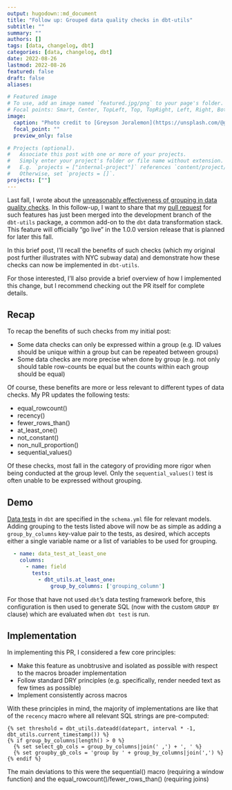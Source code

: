 ```yaml
---
output: hugodown::md_document
title: "Follow up: Grouped data quality checks in dbt-utils"
subtitle: ""
summary: ""
authors: []
tags: [data, changelog, dbt]
categories: [data, changelog, dbt]
date: 2022-08-26
lastmod: 2022-08-26
featured: false
draft: false
aliases:

# Featured image
# To use, add an image named `featured.jpg/png` to your page's folder.
# Focal points: Smart, Center, TopLeft, Top, TopRight, Left, Right, BottomLeft, Bottom, BottomRight.
image:
  caption: "Photo credit to [Greyson Joralemon](https://unsplash.com/@greysonjoralemon) on Unsplash"
  focal_point: ""
  preview_only: false

# Projects (optional).
#   Associate this post with one or more of your projects.
#   Simply enter your project's folder or file name without extension.
#   E.g. `projects = ["internal-project"]` references `content/project/deep-learning/index.md`.
#   Otherwise, set `projects = []`.
projects: [""]
---
```


Last fall, I wrote about the [unreasonably effectiveness of grouping in data quality checks](https://www.emilyriederer.com/post/grouping-data-quality/). In this follow-up, I want to share that my [pull request](https://github.com/dbt-labs/dbt-utils/pull/633) for such features has just been merged into the development branch of the `dbt-utils` package, a common add-on to the `dbt` data transformation stack. This feature will officially "go live" in the 1.0.0 version release that is planned for later this fall. 

In this brief post, I'll recall the benefits of such checks (which my original post further illustrates with NYC subway data) and demonstrate how these checks can now be implemented in `dbt-utils`. 

For those interested, I'll also provide a brief overview of how I implemented this change, but I recommend checking out the PR itself for complete details.

## Recap

To recap the benefits of such checks from my initial post:

- Some data checks can only be expressed within a group (e.g. ID values should be unique within a group but can be repeated between groups)
- Some data checks are more precise when done by group (e.g. not only should table row-counts be equal but the counts within each group should be equal)

Of course, these benefits are more or less relevant to different types of data checks. My PR updates the following tests:

- equal_rowcount()
- recency()
- fewer_rows_than()
- at_least_one()
- not_constant()
- non_null_proportion()
- sequential_values()

Of these checks, most fall in the category of providing more rigor when being conducted at the group level. Only the `sequential_values()` test is often unable to be expressed without grouping.

## Demo

[Data tests](https://docs.getdbt.com/docs/building-a-dbt-project/tests) in `dbt` are specified in the `schema.yml` file for relevant models. Adding grouping to the tests listed above will now be as simple as adding a `group_by_columns` key-value pair to the tests, as desired, which accepts either a single variable name or a list of variables to be used for grouping.

```yaml
  - name: data_test_at_least_one
    columns:
      - name: field
        tests:
          - dbt_utils.at_least_one:
              group_by_columns: ['grouping_column']
```

For those that have not used `dbt`'s data testing framework before, this configuration is then used to generate SQL (now with the custom `GROUP BY` clause) which are evaluated when `dbt test` is run.  

## Implementation

In implementing this PR, I considered a few core principles:

- Make this feature as unobtrusive and isolated as possible with respect to the macros broader implementation
- Follow standard DRY principles (e.g. specifically, render needed text as few times as possible)
- Implement consistently across macros

With these principles in mind, the majority of implementations are like that of the `recency` macro where all relevant SQL strings are pre-computed:

```
{% set threshold = dbt_utils.dateadd(datepart, interval * -1, dbt_utils.current_timestamp()) %}
{% if group_by_columns|length() > 0 %}
  {% set select_gb_cols = group_by_columns|join(' ,') + ', ' %}
  {% set groupby_gb_cols = 'group by ' + group_by_columns|join(',') %}
{% endif %}
```

The main deviations to this were the sequential() macro (requiring a window function) and the equal_rowcount()/fewer_rows_than() (requiring joins)

